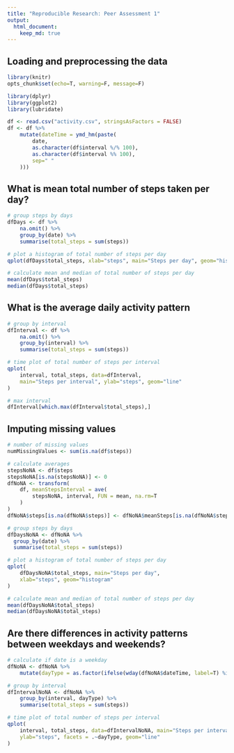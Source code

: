 ```yaml
---
title: "Reproducible Research: Peer Assessment 1"
output: 
  html_document:
    keep_md: true
---
```


## Loading and preprocessing the data
```r
library(knitr)
opts_chunk$set(echo=T, warning=F, message=F)
```

```r
library(dplyr)
library(ggplot2)
library(lubridate)

df <- read.csv("activity.csv", stringsAsFactors = FALSE)
df <- df %>%
    mutate(dateTime = ymd_hm(paste(
        date,
        as.character(df$interval %/% 100),
        as.character(df$interval %% 100),
        sep=" "
    )))
```

## What is mean total number of steps taken per day?
```r
# group steps by days
dfDays <- df %>%
    na.omit() %>%
    group_by(date) %>%
    summarise(total_steps = sum(steps))

# plot a histogram of total number of steps per day
qplot(dfDays$total_steps, xlab="steps", main="Steps per day", geom="histogram")

# calculate mean and median of total number of steps per day
mean(dfDays$total_steps)
median(dfDays$total_steps)
```


## What is the average daily activity pattern
```r
# group by interval
dfInterval <- df %>%
    na.omit() %>%
    group_by(interval) %>%
    summarise(total_steps = sum(steps))

# time plot of total number of steps per interval
qplot(
    interval, total_steps, data=dfInterval,
    main="Steps per interval", ylab="steps", geom="line"
)

# max interval
dfInterval[which.max(dfInterval$total_steps),]
```

## Imputing missing values
```r
# number of missing values
numMissingValues <- sum(is.na(df$steps))

# calculate averages
stepsNoNA <- df$steps
stepsNoNA[is.na(stepsNoNA)] <- 0
dfNoNA <- transform(
    df, meanStepsInterval = ave(
        stepsNoNA, interval, FUN = mean, na.rm=T
    )
)
dfNoNA$steps[is.na(dfNoNA$steps)] <- dfNoNA$meanSteps[is.na(dfNoNA$steps)]

# group steps by days
dfDaysNoNA <- dfNoNA %>%
  group_by(date) %>%
  summarise(total_steps = sum(steps))

# plot a histogram of total number of steps per day
qplot(
    dfDaysNoNA$total_steps, main="Steps per day",
    xlab="steps", geom="histogram"
)

# calculate mean and median of total number of steps per day
mean(dfDaysNoNA$total_steps)
median(dfDaysNoNA$total_steps)
```

## Are there differences in activity patterns between weekdays and weekends?
```r
# calculate if date is a weekday
dfNoNA <- dfNoNA %>%
    mutate(dayType = as.factor(ifelse(wday(dfNoNA$dateTime, label=T) %in% c("Sat", "Sun"), "weekday", "weekend")))

# group by interval
dfIntervalNoNA <- dfNoNA %>%
    group_by(interval, dayType) %>%
    summarise(total_steps = sum(steps))

# time plot of total number of steps per interval
qplot(
    interval, total_steps, data=dfIntervalNoNA, main="Steps per interval",
    ylab="steps", facets = .~dayType, geom="line"
)
```
